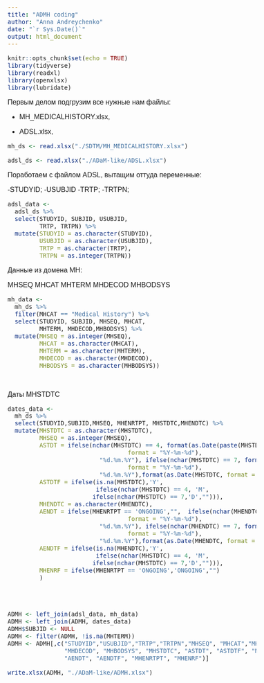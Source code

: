 ```yaml
---
title: "ADMH coding"
author: "Anna Andreychenko"
date: "`r Sys.Date()`"
output: html_document
---
```


<style type="text/css">
body{
  font-family: Helvetica;
  font-size: 12pt;
}
/* Headers */
h1, h2{
  font-size: 16pt;
}
</style>

```r
knitr::opts_chunk$set(echo = TRUE)
library(tidyverse)
library(readxl)
library(openxlsx)
library(lubridate)
```

Первым делом подгрузим все нужные нам файлы:

- MH_MEDICALHISTORY.xlsx, 

- ADSL.xlsx, 


```r


mh_ds <- read.xlsx("./SDTM/MH_MEDICALHISTORY.xlsx")

adsl_ds <- read.xlsx("./ADaM-like/ADSL.xlsx")


```

Поработаем с файлом ADSL, вытащим оттуда переменные:

-STUDYID;
-USUBJID
-TRTP;
-TRTPN;


```r
adsl_data <- 
  adsl_ds %>% 
  select(STUDYID, SUBJID, USUBJID, 
         TRTP, TRTPN) %>% 
  mutate(STUDYID = as.character(STUDYID),
         USUBJID = as.character(USUBJID),
         TRTP = as.character(TRTP),
         TRTPN = as.integer(TRTPN))
```

Данные из домена МН:

MHSEQ 
MHCAT
MHTERM 
MHDECOD 
MHBODSYS




```r
mh_data <- 
  mh_ds %>% 
  filter(MHCAT == "Medical History") %>%
  select(STUDYID, SUBJID, MHSEQ, MHCAT, 
         MHTERM, MHDECOD,MHBODSYS) %>% 
  mutate(MHSEQ = as.integer(MHSEQ),
         MHCAT = as.character(MHCAT),
         MHTERM = as.character(MHTERM),
         MHDECOD = as.character(MHDECOD),
         MHBODSYS = as.character(MHBODSYS))

  
```
Даты
MHSTDTC


```r
dates_data <- 
  mh_ds %>% 
  select(STUDYID,SUBJID,MHSEQ, MHENRTPT, MHSTDTC,MHENDTC) %>%
  mutate(MHSTDTC = as.character(MHSTDTC),
         MHSEQ = as.integer(MHSEQ),
         ASTDT = ifelse(nchar(MHSTDTC) == 4, format(as.Date(paste(MHSTDTC,"-01-01", sep=""), 
                                  format = "%Y-%m-%d"), 
                          "%d.%m.%Y"), ifelse(nchar(MHSTDTC) == 7, format(as.Date(paste(MHSTDTC,"-01", sep=""), 
                                  format = "%Y-%m-%d"), 
                          "%d.%m.%Y"),format(as.Date(MHSTDTC, format = "%Y-%m-%d"),"%d.%m.%Y"))),
         ASTDTF = ifelse(is.na(MHSTDTC),'Y',
                         ifelse(nchar(MHSTDTC) == 4, 'M', 
                        ifelse(nchar(MHSTDTC) == 7,'D',""))),
         MHENDTC = as.character(MHENDTC),
         AENDT = ifelse(MHENRTPT == 'ONGOING',"",  ifelse(nchar(MHENDTC) == 4, format(as.Date(paste(MHENDTC,"-01-01", sep=""), 
                                  format = "%Y-%m-%d"), 
                          "%d.%m.%Y"), ifelse(nchar(MHENDTC) == 7, format(as.Date(paste(MHENDTC,"-01", sep=""), 
                                  format = "%Y-%m-%d"), 
                          "%d.%m.%Y"),format(as.Date(MHENDTC, format = "%Y-%m-%d"),"%d.%m.%Y")))),
         AENDTF = ifelse(is.na(MHENDTC),'Y',
                         ifelse(nchar(MHSTDTC) == 4, 'M', 
                        ifelse(nchar(MHSTDTC) == 7,'D',""))),
         MHENRF = ifelse(MHENRTPT == 'ONGOING','ONGOING',"")
         ) 
  
                          
                         
```

```r
ADMH <- left_join(adsl_data, mh_data)
ADMH <- left_join(ADMH, dates_data)
ADMH$SUBJID <- NULL
ADMH <- filter(ADMH, !is.na(MHTERM))
ADMH <- ADMH[,c("STUDYID","USUBJID","TRTP","TRTPN","MHSEQ", "MHCAT","MHTERM",
                "MHDECOD", "MHBODSYS", "MHSTDTC", "ASTDT", "ASTDTF", "MHENDTC",
                "AENDT", "AENDTF", "MHENRTPT", "MHENRF")]
```
```r
write.xlsx(ADMH, "./ADaM-like/ADMH.xlsx")
```
